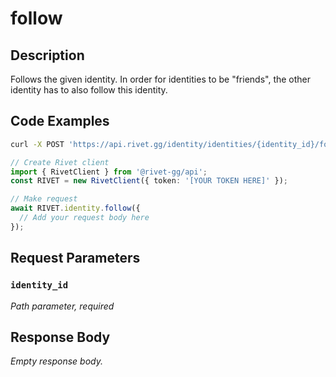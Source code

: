 

# follow



## Description

Follows the given identity. In order for identities to be "friends", the other identity has to also follow this identity.


## Code Examples

<CodeGroup title='Request' tag='POST' label='https://api.rivet.gg/identity/identities/{identity_id}/follow'>

```bash {{ "title": "cURL" }}
curl -X POST 'https://api.rivet.gg/identity/identities/{identity_id}/follow'
```

```ts
// Create Rivet client
import { RivetClient } from '@rivet-gg/api';
const RIVET = new RivetClient({ token: '[YOUR TOKEN HERE]' });

// Make request
await RIVET.identity.follow({
  // Add your request body here
});
```

</CodeGroup>


## Request Parameters


### `identity_id`

_Path parameter, required_





## Response Body

_Empty response body._
